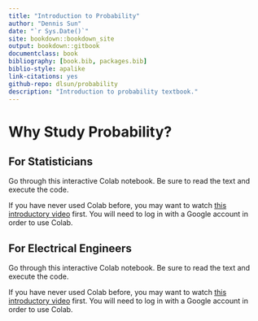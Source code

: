 ```yaml
--- 
title: "Introduction to Probability"
author: "Dennis Sun"
date: "`r Sys.Date()`"
site: bookdown::bookdown_site
output: bookdown::gitbook
documentclass: book
bibliography: [book.bib, packages.bib]
biblio-style: apalike
link-citations: yes
github-repo: dlsun/probability
description: "Introduction to probability textbook."
---
```


# Why Study Probability?

## For Statisticians

Go through this interactive Colab notebook. Be sure to read the text and execute the code.

If you have never used Colab before, you may want to watch 
[this introductory video](https://www.youtube.com/watch?v=inN8seMm7UI) first. You will need to 
log in with a Google account in order to use Colab.

## For Electrical Engineers

Go through this interactive Colab notebook. Be sure to read the text and execute the code.

If you have never used Colab before, you may want to watch 
[this introductory video](https://www.youtube.com/watch?v=inN8seMm7UI) first. You will need to 
log in with a Google account in order to use Colab.


